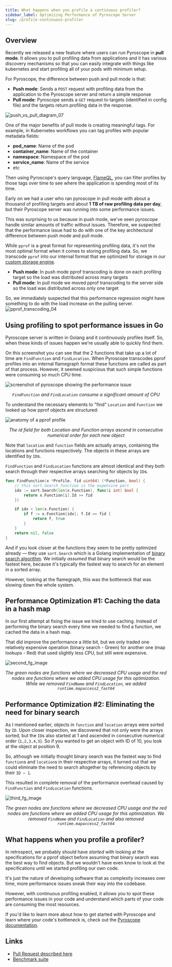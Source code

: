 ```yaml
---
title: What happens when you profile a continuous profiler?
sidebar_label: Optimizing Performance of Pyroscope Server
slug: /profile-continuous-profiler
---
```


## Overview

Recently we released a new feature where users can run Pyroscope in **pull mode**. It allows you to pull profiling data from applications and it has various discovery mechanisms so that you can easily integrate with things like kubernetes and start profiling all of your pods with minimum setup. 

For Pyroscope, the difference between push and pull mode is that:
- **Push mode**: Sends a `POST` request with profiling data from the application to the Pyroscope server and return a simple response
- **Pull mode**: Pyroscope sends a `GET` request to targets (identified in config file) and the targets return profiling data in the response.

![push_vs_pull_diagram_07](https://user-images.githubusercontent.com/23323466/149289440-564c6e34-03cb-496d-bddc-faa96d075ced.gif)

One of the major benefits of pull mode is creating meaningful tags. For example, in Kubernetes workflows you can tag profiles with popular metadata fields:
- **pod_name**: Name of the pod
- **container_name**: Name of the container
- **namespace**: Namespace of the pod
- **service_name**: Name of the service
- etc

Then using Pyroscope's query language, [FlameQL](/docs/flameql), you can filter profiles by those tags over time to see where the application is spending most of its time.

Early on we had a user who ran pyroscope in pull mode with about a thousand of profiling targets and about **1 TB of raw profiling data per day**, but their Pyroscope server was running into some performance issues. 

This was surprising to us because in push mode, we've seen pyroscope handle similar amounts of traffic without issues. Therefore, we suspected that the performance issue had to do with one of the key architectural difference between push mode and pull mode. 

While `pprof` is a great format for representing profiling data, it's not the most optimal format when it comes to storing profiling data. So, we transcode `pprof` into our internal format that we optimized for storage in our [custom storage engine](/docs/storage-design).
- **Push mode**: In push mode pprof transcoding is done on each profiling target so the load was distributed across many targets
- **Pull mode**: In pull mode we moved pprof transcoding to the server side so the load was distributed across only one target

So, we immediately suspected that this performance regression might have something to do with the load increase on the pulling server.
![pprof_transcoding_04](https://user-images.githubusercontent.com/23323466/150457067-3f62aa87-e05b-48d2-821e-6d2770155f9c.gif)

## Using profiling to spot performance issues in Go

Pyroscope server is written in Golang and it continuously profiles itself. So, when these kinds of issues happen we're usually able to quickly find them.

On this screenshot you can see that the 2 functions that take up a lot of time are `FindFunction` and `FindLocation`. When Pyroscope transcodes pprof profiles into an internal flamegraph format these functions are called as part of that process.
However, it seemed suspicious that such simple functions were consuming so much CPU time.

<div style={{ width: "100%", margin: "auto" }}>

![screenshot of pyroscope showing the performance issue](https://user-images.githubusercontent.com/662636/149874240-438e017e-3c99-457f-963b-9d91d2a586ec.png)

</div>
<center style={{margin:"-15px 20px 20px"}}><i><code>FindFunction</code> and <code>FindLocation</code> consume a significant amount of CPU</i></center>


To understand the necessary elements to "find" `Location` and `Function` we looked up how pprof objects are structured:
<div style={{ width: "100%", margin: "auto", background: "rgba(255,255,255,0.33)", borderRadius: "10px" }}>


![anatomy of a pprof profile](https://user-images.githubusercontent.com/23323466/147887879-84058c51-5be4-4ccc-8c37-6784ddfc577d.png)

</div>
<center style={{margin:"-15px 20px 20px"}}><i>The id field for both Location and Function arrays ascend in consecutive numerical order for each new object</i></center>

Note that `location` and `function` fields are actually arrays, containing the locations and functions respectively. The objects in these arrays are identified by `ID`s.

`FindFunction` and `FindLocation` functions are almost identical and they both search through their respective arrays searching for objects by `ID`s.

```go
func FindFunction(x *Profile, fid uint64) (*Function, bool) {
	// this sort.Search function is the expensive part
	idx := sort.Search(len(x.Function), func(i int) bool {
		return x.Function[i].Id >= fid
	})

	if idx < len(x.Function) {
		if f := x.Function[idx]; f.Id == fid {
			return f, true
		}
	}
	return nil, false
}
```

And if you look closer at the functions they seem to be pretty optimized already — they use `sort.Search` which is a Golang implementation of [binary search algorithm](https://en.wikipedia.org/wiki/Binary_search_algorithm). We initially *assumed* that binary search would be the fastest here, because it's typically the fastest way to search for an element in a sorted array.

However, looking at the flamegraph, this was the bottleneck that was slowing down the whole system.

## Performance Optimization #1: Caching the data in a hash map

In our first attempt at fixing the issue we tried to use caching. Instead of performing the binary search every time we needed to find a function, we cached the data in a hash map.

That did improve the performance a little bit, but we only traded one relatively expensive operation (binary search - Green) for another one (map lookups - Red) that used slightly less CPU, but still were expensive.

<div style={{ width: "100%", margin: "auto" }}>

![second_fg_image](https://user-images.githubusercontent.com/23323466/150471936-05090ee0-a962-4699-94d0-a18f3168f7cc.png)

</div>

<center style={{margin:"-15px 20px 20px"}}><i>The green nodes are functions where we decreased CPU usage and the red nodes are functions where we added CPU usage for this optimization. While we removed <code>FindName</code> and <code>FindLocation</code>, we added <code>runtime.mapaccess2_fast64</code></i></center>

## Performance Optimization #2: Eliminating the need for binary search

As I mentioned earlier, objects in `function` and `location` arrays were sorted by `ID`. Upon closer inspection, we discovered that not only were the arrays sorted, but the `ID`s also started at 1 and ascended in consecutive numerical order (`1,2,3,4,5`). So if you wanted to get an object with ID of 10, you look at the object at position 9.

<!-- (TODO: ask Anton about pprof spec) -->

So, although we initially thought binary search was the fastest way to find `function`s and `location`s in their respective arrays, it turned out that we could eliminate the need to search altogether by referencing objects by their `ID – 1`.

This resulted in complete removal of the performance overhead caused by `FindFunction` and `FindLocation` functions.

<div style={{ width: "100%", margin: "auto" }}>

![third_fg_image](https://user-images.githubusercontent.com/23323466/150475638-d85225d1-030c-4112-ba11-50a0b9e570b1.png)
</div>

<center style={{margin:"-15px 20px 20px"}}><i>The green nodes are functions where we decreased CPU usage and the red nodes are functions where we added CPU usage for this optimization. We removed <code>FindName</code> and <code>FindLocation</code> and also removed <code>runtime.mapaccess2_fast64</code></i></center>

## What happens when you profile a profiler?

In retrospect, we probably should have _started_ with looking at the specifications for a pprof object before assuming that binary search was the best way to find objects.
But we wouldn't have even know to look at the specifications until we started profiling our own code.

It's just the nature of developing software that as complexity increases over time, more performance issues sneak their way into the codebase. 

However, with continuous profiling enabled, it allows you to spot these performance issues in your code and understand which parts of your code are consuming the most resources. 

If you'd like to learn more about how to get started with Pyroscope and learn where your code's bottleneck is, check out the [Pyroscope documentation](/docs/installing-pyroscope-overview).

## Links

* [Pull Request described here](https://github.com/pyroscope-io/pyroscope/pull/628)
* [Benchmark suite](https://github.com/pyroscope-io/pyroscope/tree/main/benchmark)
